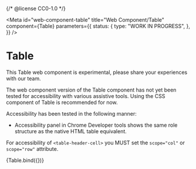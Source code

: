 {/* @license CC0-1.0 */}


<Meta
  id="web-component-table"
  title="Web Component/Table"
  component={Table}
  parameters={{
    status: {
      type: "WORK IN PROGRESS",
    },
  }}
/>

# Table

This Table web component is experimental, please share your experiences with our team.

The web component version of the Table component has not yet been tested for accessibility with various assistive tools. Using the CSS component of Table is recommended for now.

Accessibility has been tested in the following manner:

- Accessibility panel in Chrome Developer tools shows the same role structure as the native HTML table equivalent.

For accessibility of `<table-header-cell>` you MUST set the `scope="col"` or `scope="row"` attribute.

<Canvas>
  <Story name="Default">{Table.bind({})}</Story>
</Canvas>
